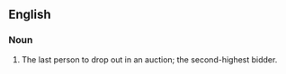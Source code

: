 ==English==

===Noun===
{{en-noun}}
# The last person to drop out in an auction; the second-highest bidder.